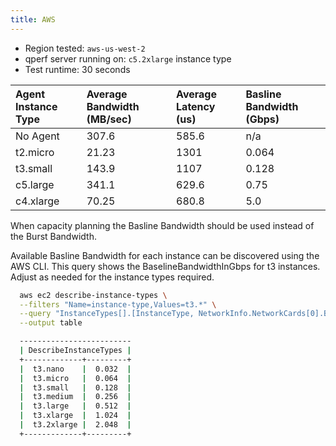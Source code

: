 ```yaml
---
title: AWS
---
```


- Region tested: `aws-us-west-2`
- qperf server running on: `c5.2xlarge` instance type
- Test runtime: 30 seconds

| Agent Instance Type | Average Bandwidth (MB/sec) | Average Latency (us) | Basline Bandwidth (Gbps) |
| :------------------ | :------------------------- | :------------------- | :----------------------- |
| No Agent            | 307.6                      | 585.6                | n/a                      |
| t2.micro            | 21.23                      | 1301                 | 0.064                    |
| t3.small            | 143.9                      | 1107                 | 0.128                    |
| c5.large            | 341.1                      | 629.6                | 0.75                     |
| c4.xlarge           | 70.25                      | 680.8                | 5.0                      |

<Warning>When capacity planning the Basline Bandwidth should be used instead of the Burst Bandwidth.</Warning>

Available Basline Bandwidth for each instance can be discovered using the AWS CLI.
This query shows the BaselineBandwidthInGbps for t3 instances.
Adjust as needed for the instance types required.

```bash
  aws ec2 describe-instance-types \
  --filters "Name=instance-type,Values=t3.*" \
  --query "InstanceTypes[].[InstanceType, NetworkInfo.NetworkCards[0].BaselineBandwidthInGbps] | sort_by(@,&[1])" \
  --output table

  -------------------------
  | DescribeInstanceTypes |
  +-------------+---------+
  |  t3.nano    |  0.032  |
  |  t3.micro   |  0.064  |
  |  t3.small   |  0.128  |
  |  t3.medium  |  0.256  |
  |  t3.large   |  0.512  |
  |  t3.xlarge  |  1.024  |
  |  t3.2xlarge |  2.048  |
  +-------------+---------+
```
